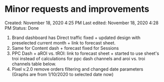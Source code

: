 # Minor requests and improvements

Created: November 18, 2020 4:25 PM
Last edited: November 18, 2020 4:28 PM
Status: Done

1. Brand dashboard has Direct traffic fixed + updated design with preselected current month + link to forecast sheet.
2. Same for Content dash + forecast fixed for Sessions
3. PPC Dash + aROI vs. tROI: link to forecast sheet + started to use sheet's troi instead of calculations for ppc dash channels and aroi vs. troi channels table below.
4. Pixel v.2.0 remove orders filtering and changed date parameters (Graphs are from 1/10/2020 to selected date now)